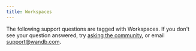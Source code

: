 ```yaml
---
title: Workspaces
---
```



The following support questions are tagged with Workspaces. If you don't see your question answered, try [asking the community](https://community.wandb.ai/), or email support@wandb.com.

<KBArticlesList kbArticleMap={kbArticleMap} tag="workspaces"/>
